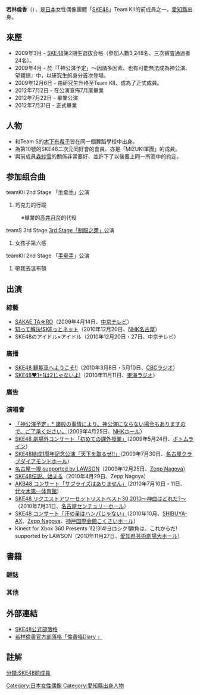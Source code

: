 {{BLP unsourced|time=2020-04-02T02:05:41+00:00}}
{{藝人
|姓名 = 若林倫香
|類型 = 女歌手
|圖片 = 
|圖片尺寸 = 
|圖片簡介 = 
|原名 = 
|外文名 = 
|外文 =  
|羅馬拼音 = Wakabayasi Tomoka
|英文名 = 
|暱稱 = {{lang|ja|ともにゃん}}
|其他藝名 = 
|國籍 = {{JPN}}
|民族 = 
|出生日期 = {{birth date and age|1996|4|23}}
|出生地點 = {{JPN}}[[愛知縣|愛知縣]]
|逝世日期 = 
|逝世地點 = 
|職業 = 女性偶像
|語言 = 日語
|教育程度 = 
|宗教信仰 =
|配偶 = 
|兒女 = 
|父母 = 
|音樂類型 = 
|演奏樂器 = 
|出身地 = 
|出道作 = 
|出道日期 = 
|代表作 = 
|活躍年代 = 
|唱片公司 = 
|經紀公司 = 
|網站 = 
|相關團體 = SKE48 Team KII成員
|獎項 = 
|IMDb = 
}}
{{Japanese|japanese=若林倫香|kana=わかばやし ともか|romaji=Wakabayasi Tomoka}}
'''若林倫香'''（{{bd|1996年|4月23日||}}），是[[日本|日本]]女性偶像團體「[[SKE48|SKE48]]」Team KII的前成員之一。[[愛知縣|愛知縣]]出身。

== 來歷 ==
* 2009年3月 - [[SKE48|SKE48]]第2期生選拔合格（參加人數3,248名、三次審査通過者24名）。
* 2009年4月 - 於『「神公演予定」～因諸多因素、也有可能無法成為神公演、望體諒』中，以研究生的身分首次登場。
* 2009年12月6日 - 由研究生升格至Team KII、成為了正式成員。
* 2012年7月2日  - 在公演宣佈7月尾畢業
* 2012年7月22日 - 畢業公演
* 2012年7月31日 - 正式畢業

== 人物 ==
*和Team S的[[木下有希子|木下有希子]]皆在同一個舞蹈學校中出身。
*為第10號的SKE48二次元同好會的會員、亦是「MIZUKI軍團」的成員。
*與前成員[[森紗雪|森紗雪]]的關係非常要好、並許下了以後要上同一所高中的約定。

== 参加组合曲 ==
; teamKII 2nd Stage 「[[TeamS_2nd_Stage「手牵手」#SKE48_TeamKII_2nd_Stage「手牵手」公演|手牵手]]」公演
# 巧克力的行蹤
: ※畢業的[[高井月奈|高井月奈]]的代役

; teamS 3rd Stage  [[teamS_3rd_Stage「制服之芽」|3rd Stage「制服之芽」]]公演
# 女孩子第六感

; teamKII 2nd Stage 「[[TeamS_2nd_Stage「手牵手」#SKE48_TeamKII_2nd_Stage「手牵手」公演|手牵手]]」公演
# 帶我去溫布頓
== 出演 ==

=== 綜藝 ===
* [[SAKAE_TA☆RO|SAKAE TA☆RO]]（2009年4月14日、[[中京テレビ放送|中京テレビ]]）
* [[知って解決!SKEっとネット|知って解決!SKEっとネット]]（2010年12月20日、[[NHK名古屋放送局|NHK名古屋]]）
* SKE48のアイドル×アイドル（2010年12月20日・27日、中京テレビ）

=== 廣播 ===
* [[SKE48_観覧車へようこそ!!|SKE48 観覧車へようこそ!!]]（2010年3月8日・5月10日、[[CBCラジオ|CBCラジオ]]）
* [[SKE48_1+1は2じゃないよ!|SKE48♥1+1は2じゃないよ!]]（2010年11月11日、[[東海ラジオ放送|東海ラジオ]]）

=== 廣告 ===

=== 演唱會 ===
* [[「神公演予定」*_諸般の事情により、神公演にならない場合もありますので、ご了承ください。|「神公演予定」* 諸般の事情により、神公演にならない場合もありますので、ご了承ください。]]（2009年4月25日、[[NHKホール|NHKホール]]）
* [[SKE48_劇場外コンサート「初めての課外授業」|SKE48 劇場外コンサート「初めての課外授業」]]（2009年5月24日、[[ボトムライン|ボトムライン]]）
* [[SKE48結成1周年記念公演「天下を取るぜ!!」|SKE48結成1周年記念公演「天下を取るぜ!!」]]（2009年7月30日、[[CLUB_DIAMOND_HALL|名古屋クラブダイアモンドホール]]）
* [[名古屋一揆_supported_by_LAWSON|名古屋一揆 supported by LAWSON]]（2009年12月25日、[[Zepp#Zepp_Nagoya|Zepp Nagoya]]）
* [[SKE48伝説、始まる|SKE48伝説、始まる]]（2010年4月29日、Zepp Nagoya）
* [[AKB48_コンサート「サプライズはありません」|AKB48 コンサート「サプライズはありません」]]（2010年7月10日・11日、[[国立代々木競技場#第一体育館|代々木第一体育館]]）
* [[SKE48_リクエストアワーセットリストベスト30_2010〜神曲はどれだ?〜|SKE48 リクエストアワーセットリストベスト30 2010〜神曲はどれだ?〜]]（2010年7月31日、[[名古屋国際会議場|名古屋センチュリーホール]]）
* [[SKE48_コンサート「汗の量はハンパじゃない」|SKE48 コンサート「汗の量はハンパじゃない」]]（2010年10月、[[SHIBUYA-AX|SHIBUYA-AX]]、[[Zepp_Nagoya|Zepp Nagoya]]、[[神戸国際会館|神戸国際会館こくさいホール]]）
* Kinect for Xbox 360 Presents 1!2!3!4!ヨロシク!勝負は、これからだ! supported by LAWSON（2010年11月27日、[[愛知県芸術劇場|愛知県芸術劇場大ホール]]）
== 書籍 ==
=== 雜誌 ===
=== 其他 ===
== 外部連結 ==
* [http://www.ske48.co.jp/memberinfo/profile.php?id=wakabayashi_tomoka SKE48公式部落格] {{Wayback|url=http://www.ske48.co.jp/memberinfo/profile.php?id=wakabayashi_tomoka |date=20160303202711 }}
* [http://ske48.co.jp/blog/index.php?writer=wakabayashi_tomoka 若林倫香官方部落格「倫香喵Diary 」] {{Wayback|url=http://ske48.co.jp/blog/index.php?writer=wakabayashi_tomoka |date=20120602221643 }}

== 註解 ==

{{SKE48}}

{{DEFAULTSORT:Wakabayasi Tomoka}}
[[分類:SKE48前成員|分類:SKE48前成員]]
[[Category:日本女性偶像|Category:日本女性偶像]]
[[Category:愛知縣出身人物|Category:愛知縣出身人物]]